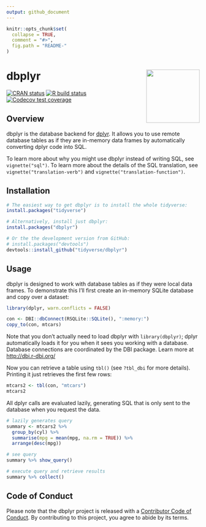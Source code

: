 ```yaml
---
output: github_document
---
```


<!-- README.md is generated from README.Rmd. Please edit that file -->

```r
knitr::opts_chunk$set(
  collapse = TRUE,
  comment = "#>",
  fig.path = "README-"
)
```

# dbplyr <img src="man/figures/logo.png" align="right" height="139" />

<!-- badges: start -->
[![CRAN status](https://www.r-pkg.org/badges/version/dbplyr)](https://cran.r-project.org/package=dbplyr)
[![R build status](https://github.com/tidyverse/dbplyr/workflows/R-CMD-check/badge.svg)](https://github.com/tidyverse/dbplyr/actions)
[![Codecov test coverage](https://codecov.io/gh/tidyverse/dbplyr/branch/master/graph/badge.svg)](https://codecov.io/gh/tidyverse/dbplyr?branch=master)
<!-- badges: end -->

## Overview

dbplyr is the database backend for [dplyr](https://dplyr.tidyverse.org). It allows you to use remote database tables as if they are in-memory data frames by automatically converting dplyr code into SQL. 

To learn more about why you might use dbplyr instead of writing SQL, see `vignette("sql")`. To learn more about the details of the SQL translation, see `vignette("translation-verb")` and `vignette("translation-function")`.

## Installation

```r
# The easiest way to get dbplyr is to install the whole tidyverse:
install.packages("tidyverse")

# Alternatively, install just dbplyr:
install.packages("dbplyr")

# Or the the development version from GitHub:
# install.packages("devtools")
devtools::install_github("tidyverse/dbplyr")
```

## Usage

dbplyr is designed to work with database tables as if they were local data frames. To demonstrate this I'll first create an in-memory SQLite database and copy over a dataset:

```r
library(dplyr, warn.conflicts = FALSE)

con <- DBI::dbConnect(RSQLite::SQLite(), ":memory:")
copy_to(con, mtcars)
```

Note that you don't actually need to load dbplyr with `library(dbplyr)`; dplyr automatically loads it for you when it sees you working with a database. Database connections are coordinated by the DBI package. Learn more at <http://dbi.r-dbi.org/>

Now you can retrieve a table using `tbl()` (see `?tbl_dbi` for more details). Printing it just retrieves the first few rows:

```r
mtcars2 <- tbl(con, "mtcars")
mtcars2
```

All dplyr calls are evaluated lazily, generating SQL that is only sent to the database when you request the data.

```r
# lazily generates query
summary <- mtcars2 %>% 
  group_by(cyl) %>% 
  summarise(mpg = mean(mpg, na.rm = TRUE)) %>% 
  arrange(desc(mpg))

# see query
summary %>% show_query()

# execute query and retrieve results
summary %>% collect()
```

## Code of Conduct

Please note that the dbplyr project is released with a [Contributor Code of Conduct](https://dbplyr.tidyverse.org/CODE_OF_CONDUCT.html). By contributing to this project, you agree to abide by its terms.

